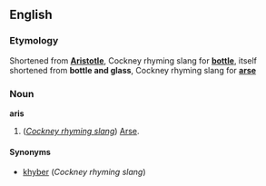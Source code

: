 ==English==
===Etymology===
Shortened from '''[[w:Aristotle|Aristotle]]''', Cockney rhyming slang for '''[[bottle]]''', itself shortened from '''bottle and glass''', Cockney rhyming slang for '''[[arse]]'''

===Noun===
'''aris'''

#(''[[Cockney rhyming slang]]'') [[Arse]].

====Synonyms====
*[[khyber]] (''Cockney rhyming slang'')